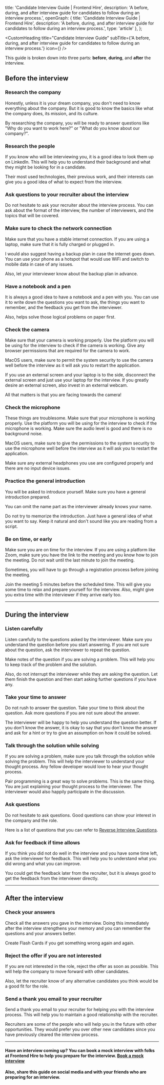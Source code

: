 
  title: 'Candidate Interview Guide | Frontend Hire',
  description: 'A before, during, and after interview guide for candidates to follow during an interview process.',
  openGraph: {
    title: 'Candidate Interview Guide | Frontend Hire',
    description: 'A before, during, and after interview guide for candidates to follow during an interview process.',
    type: 'article'
  },
};

<CustomHeading 
  title="Candidate Interview Guide"
  subTitle={'A before, during, and after interview guide for candidates to follow during an interview process.'}
  icon={<UserCheckIcon size={60}/>}
/>

<AuthorCard
  name="Hruthik Reddy"
  linkedIn="https://www.linkedin.com/in/yarala-hruthik-reddy/"
  twitter="https://twitter.com/thisisyhr"
  website="https://www.iamyhr.com/"
  github="https://github.com/yaralahruthik"
  image={authorImg}
  lastUpdated="13th Feb 2024"
 />

This guide is broken down into three parts: **before**, **during**, and **after** the interview.

## Before the interview

### Research the company

Honestly, unless it is your dream company, you don't need to know everything about the company. But it is good to know the basics like what the company does, its mission, and its culture. 

By researching the company, you will be ready to answer questions like <SpecialText>"Why do you want to work here?"</SpecialText> or <SpecialText>"What do you know about our company?"</SpecialText>.

### Research the people

If you know who will be interviewing you, it is a good idea to look them up on LinkedIn. This will help you to understand their background and what they might be looking for in a candidate.

Their <SpecialText>most used technologies, their previous work, and their interests</SpecialText> can give you a good idea of what to expect from the interview.

### Ask questions to your recruiter about the interview

Do not hesitate to ask your recruiter about the interview process. You can ask about the format of the interview, the number of interviewers, and the topics that will be covered.

### Make sure to check the network connection

Make sure that you have a stable internet connection. If you are using a laptop, make sure that it is fully charged or plugged in. 

I would also suggest having a backup plan in case the internet goes down. You can use <SpecialText>your phone as a hotspot that would use WiFi and switch to mobile data in case of any issues</SpecialText>.

Also, let your interviewer know about the backup plan in advance.

### Have a notebook and a pen

It is always a good idea to have a notebook and a pen with you. You can use it to write down the questions you want to ask, the things you want to remember, and the feedback you get from the interviewer.

Also, helps solve those <SpecialText>logical problems on paper first</SpecialText>.

### Check the camera

Make sure that your camera is working properly. Use the platform you will be using for the interview to check if the camera is working. Give any browser permissions that are required for the camera to work. 

MacOS users, make sure to permit the system security to use the camera well before the interview as it will ask you to restart the application.

If you use an external screen and your laptop is to the side, disconnect the external screen and just use your laptop for the interview. If you greatly desire an external screen, also invest in an external webcam.

<SpecialText>All that matters is that you are facing towards the camera!</SpecialText>

### Check the microphone

These things are troublesome. Make sure that your microphone is working properly. Use the platform you will be using for the interview to check if the microphone is working. Make sure the audio level is good and there is no background noise. 

MacOS users, make sure to give the permissions to the system security to use the microphone well before the interview as it will ask you to restart the application.

Make sure any external headphones you use are configured properly and there are no input device issues.

### Practice the general introduction

You will be asked to introduce yourself. Make sure you have a general introduction prepared. 

You can omit the name part as the interviewer already knows your name.

Do not try to memorize the introduction. Just have a general idea of what you want to say. <SpecialText>Keep it natural</SpecialText> and don't sound like you are reading from a script.

### Be on time, or early

Make sure you are on time for the interview. If you are using a platform like Zoom, make sure you have the link to the meeting and you know how to join the meeting. Do not wait until the last minute to join the meeting. 

Sometimes, you will have to go through a registration process before joining the meeting.

<SpecialText>Join the meeting 5 minutes before the scheduled time.</SpecialText> This will give you some time to relax and prepare yourself for the interview. Also, might give you extra time with the interviewer if they arrive early too.

---

## During the interview

### Listen carefully

Listen carefully to the questions asked by the interviewer. Make sure you understand the question before you start answering. If you are not sure about the question, ask the interviewer to repeat the question.

<SpecialText>Make notes</SpecialText> of the question if you are solving a problem. This will help you to keep track of the problem and the solution.

Also, do not interrupt the interviewer while they are asking the question. Let them finish the question and then start asking further questions if you have any.

### Take your time to answer

Do not rush to answer the question. Take your time to think about the question. Ask more questions if you are not sure about the answer. 

The interviewer will be happy to help you understand the question better. If you don't know the answer, it is okay to say that you don't know the answer and ask for a hint or try to give an assumption on how it could be solved.

### Talk through the solution while solving

If you are solving a problem, make sure you talk through the solution while solving the problem. This will help the interviewer to understand your thought process. Any fellow developer would love to hear your thought process.

<SpecialText>Pair programming is a great way to solve problems.</SpecialText> This is the same thing. You are just explaining your thought process to the interviewer. The interviewer would also happily participate in the discussion.

### Ask questions

Do not hesitate to ask questions. Good questions can show your interest in the company and the role.

Here is a list of questions that you can refer to [Reverse Interview Questions](https://github.com/viraptor/reverse-interview).


### Ask for feedback if time allows

If you think you did not do well in the interview and you have some time left, ask the interviewer for feedback. This will help you to understand what you did wrong and what you can improve.

You could get the feedback later from the recruiter, but it is <SpecialText>always good to get the feedback from the interviewer directly.</SpecialText>

---

## After the interview

### Check your answers

Check all the answers you gave in the interview. Doing this immediately after the interview strengthens your memory and you can remember the questions and your answers better.

<SpecialText>Create Flash Cards if you get something wrong again and again.</SpecialText>

### Reject the offer if you are not interested

If you are not interested in the role, reject the offer as soon as possible. This will help the company to move forward with other candidates.

Also, <SpecialText>let the recruiter know of any alternative candidates you think would be a good fit for the role.</SpecialText>

### Send a thank you email to your recruiter

Send a thank you email to your recruiter for helping you with the interview process. This will help you to maintain a good relationship with the recruiter. 

<SpecialText>Recruiters are some of the people who will help you in the future with other opportunities.</SpecialText> They would prefer you over other new candidates since you have previously cleared the interview process.

---

#### Have an interview coming up? You can book a mock interview with folks at Frontend Hire to help you prepare for the interview. <SpecialText>[Book a mock interview](/interviews/mock-personal-interview)</SpecialText>

#### Also, share this guide on social media and with your friends who are preparing for an interview.

<ShareLinks link='https://www.frontendhire.com/guides/interviews/candidate' />